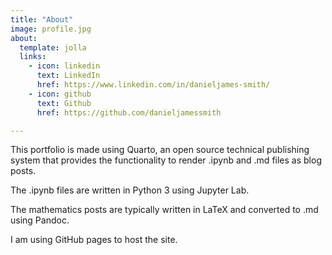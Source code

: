 ```yaml
---
title: "About"
image: profile.jpg
about:
  template: jolla
  links:
    - icon: linkedin
      text: LinkedIn
      href: https://www.linkedin.com/in/danieljames-smith/
    - icon: github
      text: Github
      href: https://github.com/danieljamessmith

---
```


This portfolio is made using Quarto, an open source technical publishing system that provides the functionality to render .ipynb and .md files as blog posts. 

The .ipynb files are written in Python 3 using Jupyter Lab.

The mathematics posts are typically written in LaTeX and converted to .md using Pandoc.

I am using GitHub pages to host the site. 

